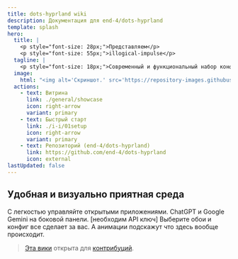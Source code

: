```yaml
---
title: dots-hyprland wiki
description: Документация для end-4/dots-hyprland
template: splash
hero:
  title: |
    <p style="font-size: 28px;">Представляем</p>
    <p style="font-size: 55px;">illogical-impulse</p>
  tagline: |
    <p style="font-size: 18px;">Современный и функциональный набор конфигов для Hyprland</p>
  image:
    html: "<img alt='Скриншот.' src='https://repository-images.githubusercontent.com/583820372/55988d08-a8db-421a-8761-f6e98ea89ce3' width='600' />"
  actions:
    - text: Витрина
      link: ./general/showcase
      icon: right-arrow
      variant: primary
    - text: Быстрый старт
      link: ./i-i/01setup
      icon: right-arrow
      variant: primary
    - text: Репозиторий (end-4/dots-hyprland)
      link: https://github.com/end-4/dots-hyprland
      icon: external
lastUpdated: false
---
```



## Удобная и визуально приятная среда

<CardGrid stagger>
	<Card title="Виджет обозревателя" icon="laptop">
    С легкостью управляйте открытыми приложениями.
	</Card>
	<Card title="ИИ помощник" icon="open-book">
    ChatGPT и Google Gemini на боковой панели. [необходим API ключ]
	</Card>
	<Card title="Автоматически сгенерированные цветовые схемы" icon="pen">
    Выберите обои и конфиг все сделает за вас.
	</Card>
	<Card title="Удобство и доступность" icon="rocket">
    А анимации подскажут что здесь вообще происходит.
	</Card>
</CardGrid>

> [Эта вики](https://github.com/end-4/dots-hyprland-wiki) открыта для [контрибуций](https://ii.clsty.link/en/dev/doc-site-contrib).

